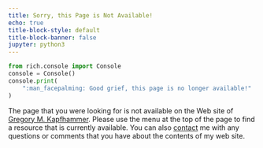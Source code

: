 ```yaml
---
title: Sorry, this Page is Not Available!
echo: true
title-block-style: default
title-block-banner: false
jupyter: python3
---
```


```python
from rich.console import Console
console = Console()
console.print(
    ":man_facepalming: Good grief, this page is no longer available!"
)
```

The page that you were looking for is not available on the Web site of [Gregory
M. Kapfhammer](https://www.gregorykapfhammer.com/). Please use the menu at the
top of the page to find a resource that is currently available. You can also
[contact](/contact/index.qmd) me with any questions or comments that you
have about the contents of my web site.
